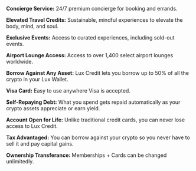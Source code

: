 **Concierge Service:** 24/7 premium concierge for booking and errands.

**Elevated Travel Credits:** Sustainable, mindful experiences to elevate the body, mind, and soul.

**Exclusive Events:** Access to curated experiences, including sold-out events.

**Airport Lounge Access:** Access to over 1,400 select airport lounges worldwide.

**Borrow Against Any Asset:** Lux Credit lets you borrow up to 50% of all the crypto in your Lux Wallet.

**Visa Card:** Easy to use anywhere Visa is accepted.

**Self-Repaying Debt:** What you spend gets repaid automatically as your crypto assets appreciate or earn yield.

**Account Open for Life:** Unlike traditional credit cards, you can never lose access to Lux Credit.

**Tax Advantaged:** You can borrow against your crypto so you never have to sell it and pay capital gains.

**Ownership Transferance:** Memberships + Cards can be changed unlimitedly.

